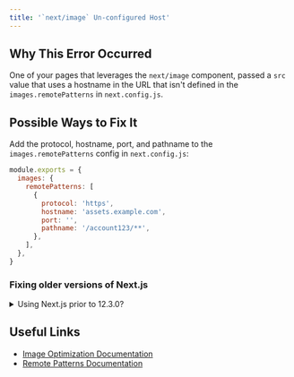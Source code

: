 ```yaml
---
title: '`next/image` Un-configured Host'
---
```


## Why This Error Occurred

One of your pages that leverages the `next/image` component, passed a `src` value that uses a hostname in the URL that isn't defined in the `images.remotePatterns` in `next.config.js`.

## Possible Ways to Fix It

Add the protocol, hostname, port, and pathname to the `images.remotePatterns` config in `next.config.js`:

```js filename="next.config.js"
module.exports = {
  images: {
    remotePatterns: [
      {
        protocol: 'https',
        hostname: 'assets.example.com',
        port: '',
        pathname: '/account123/**',
      },
    ],
  },
}
```

### Fixing older versions of Next.js

<details>
  <summary>Using Next.js prior to 12.3.0?</summary>
  
Older versions of Next.js can configure `images.domains` instead:

```js filename="next.config.js"
module.exports = {
  images: {
    domains: ['assets.example.com'],
  },
}
```

</details>

## Useful Links

- [Image Optimization Documentation](/docs/pages/building-your-application/optimizing/images)
- [Remote Patterns Documentation](/docs/pages/api-reference/components/image#remotepatterns)
